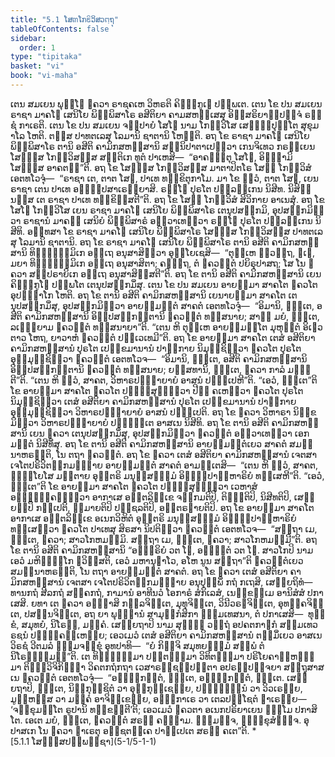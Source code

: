 ```yaml
---
title: "5.1 ໂສຓໂກຬິວິສວຕ຺ຖຸ"
tableOfContents: false
sidebar:
  order: 1
type: "tipitaka"
basket: "vi"
book: "vi-maha"
---
```



<DynamicBreadcrumb />

<Division number="242" book="vi-maha">

<Paragraph number="1127" book="vi-maha">
ເຕນ ສມເຍນ ພຸທ຺ໂຘ ຠຄວາ ຣາຊຄເຫ ວິຫຣຕິ ຄິຊ຺ຌກູເຏ ປພ຺ພເຕ. ເຕນ ໂຂ ປນ ສມເຍນ ຣາຊາ ມາຄໂຘ ເສນິໂຍ ພິມ຺ພິສາໂຣ ອສີຕິຍາ ຄາມສຫສ຺ເສສຸ ອິສ຺ສຣິຍາຘິປຈ຺ຈໍ ຣຊ຺ຊໍ ກາເຣຕິ. ເຕນ ໂຂ ປນ ສມເຍນ ຈມ຺ປາຍໍ ໂສໂຓ ນາມ ໂກຬິວິໂສ ເສຏ຺ຐິປຸຕ຺ໂຕ ສຸຂຸມາໂລ ໂຫຕິ. ຕສ຺ສ ປາທຕເລສຸ ໂລມານິ ຊາຕານິ ໂຫນ຺ຕິ. ອຖ ໂຂ ຣາຊາ ມາຄໂຘ ເສນິໂຍ ພິມ຺ພິສາໂຣ ຕານິ ອສີຕິ ຄາມິກສຫສ຺ສານິ ສນ຺ນິປາຕາເປຕ຺ວາ ເກນຈິເທວ ກຣຓີເຍນ ໂສຓສ຺ສ ໂກຬິວິສສ຺ສ ສນ຺ຕິເກ ທູຕໍ ປາເຫສິ—  “ອາຄຈ຺ຉຕຸ ໂສໂຓ, ອິຈ຺ຉາມິ ໂສຓສ຺ສ ອາຄຕນ຺”ຕິ. ອຖ ໂຂ ໂສຓສ຺ສ ໂກຬິວິສສ຺ສ ມາຕາປິຕໂຣ ໂສຓໍ ໂກຬິວິສໍ ເອຕທໂວຈຸໍ—  “ຣາຊາ ເຕ, ຕາຕ ໂສຓ, ປາເທ ທກ຺ຂິຕຸກາໂມ. ມາ ໂຂ ຕ຺ວໍ, ຕາຕ ໂສຓ, ເຍນ ຣາຊາ ເຕນ ປາເທ ອຠິປ຺ປສາເຣຍ຺ຍາສິ. ຣຎ຺ໂຎ ປຸຣໂຕ ປລ຺ລງ຺ເກນ ນິສີທ. ນິສິນ຺ນສ຺ສ ເຕ ຣາຊາ ປາເທ ທກ຺ຂິສ຺ສຕີ”ຕິ. ອຖ ໂຂ ໂສຓໍ ໂກຬິວິສໍ ສິວິກາຍ ອາເນສຸໍ. ອຖ ໂຂ ໂສໂຓ ໂກຬິວິໂສ ເຍນ ຣາຊາ ມາຄໂຘ ເສນິໂຍ ພິມ຺ພິສາໂຣ ເຕນຸປສງ຺ກມິ, ອຸປສງ຺ກມິຕ຺ວາ ຣາຊານໍ ມາຄຘໍ ເສນິຍໍ ພິມ຺ພິສາຣໍ ອຠິວາເທຕ຺ວາ ຣຎ຺ໂຎ ປຸຣໂຕ ປລ຺ລງ຺ເກນ ນິສີທິ. ອທ຺ທສາ ໂຂ ຣາຊາ ມາຄໂຘ ເສນິໂຍ ພິມ຺ພິສາໂຣ ໂສຓສ຺ສ ໂກຬິວິສສ຺ສ ປາທຕເລສຸ ໂລມານິ ຊາຕານິ. ອຖ ໂຂ ຣາຊາ ມາຄໂຘ ເສນິໂຍ ພິມ຺ພິສາໂຣ ຕານິ ອສີຕິ ຄາມິກສຫສ຺ສານິ ທິຏ຺ຐຘມ຺ມິເກ ອຕ຺ເຖ ອນຸສາສິຕ຺ວາ ອຸຍ຺ໂຍເຊສິ—  “ຕຸມ຺ເຫ ຂ຺ວຕ຺ຖ, ຠເຓ, ມຍາ ທິຏ຺ຐຘມ຺ມິເກ ອຕ຺ເຖ ອນຸສາສິຕາ; ຄຈ຺ຉຖ, ຕໍ ຠຄວນ຺ຕໍ ປຍິຣຸປາສຖ; ໂສ ໂນ ຠຄວາ ສມ຺ປຣາຍິເກ ອຕ຺ເຖ ອນຸສາສິສ຺ສຕີ”ຕິ.


</Paragraph>

<Paragraph number="1128" book="vi-maha">
ອຖ ໂຂ ຕານິ ອສີຕິ ຄາມິກສຫສ຺ສານິ ເຍນ ຄິຊ຺ຌກູໂຏ ປພ຺ພໂຕ ເຕນຸປສງ຺ກມິໍສຸ. ເຕນ ໂຂ ປນ ສມເຍນ ອາຍສ຺ມາ ສາຄໂຕ ຠຄວໂຕ ອຸປຏ຺ຐາໂກ ໂຫຕິ. ອຖ ໂຂ ຕານິ ອສີຕິ ຄາມິກສຫສ຺ສານິ ເຍນາຍສ຺ມາ ສາຄໂຕ ເຕນຸປສງ຺ກມິໍສຸ, ອຸປສງ຺ກມິຕ຺ວາ ອາຍສ຺ມນ຺ຕໍ ສາຄຕໍ ເອຕທໂວຈຸໍ—  “ອິມານິ, ຠນ຺ເຕ, ອສີຕິ ຄາມິກສຫສ຺ສານິ ອິຘູປສງ຺ກນ຺ຕານິ ຠຄວນ຺ຕໍ ທສ຺ສນາຍ; ສາຘຸ ມຍໍ, ຠນ຺ເຕ, ລເຠຍ຺ຍາມ ຠຄວນ຺ຕໍ ທສ຺ສນາຍາ”ຕິ. “ເຕນ ຫິ ຕຸມ຺ເຫ ອາຍສ຺ມນ຺ໂຕ ມຸຫຸຕ຺ຕໍ ອິເຘວ ຕາວ ໂຫຖ, ຍາວາຫໍ ຠຄວນ຺ຕໍ ປຏິເວເທມີ”ຕິ. ອຖ ໂຂ ອາຍສ຺ມາ ສາຄໂຕ ເຕສໍ ອສີຕິຍາ ຄາມິກສຫສ຺ສານໍ ປຸຣໂຕ ເປກ຺ຂມານານໍ ປາຏິກາຍ ນິມຸຊ຺ຊິຕ຺ວາ ຠຄວໂຕ ປຸຣໂຕ ອຸມ຺ມຸຊ຺ຊິຕ຺ວາ ຠຄວນ຺ຕໍ ເອຕທໂວຈ—  “ອິມານິ, ຠນ຺ເຕ, ອສີຕິ ຄາມິກສຫສ຺ສານິ ອິຘູປສງ຺ກນ຺ຕານິ ຠຄວນ຺ຕໍ ທສ຺ສນາຍ; ຍສ຺ສທານິ, ຠນ຺ເຕ, ຠຄວາ ກາລໍ ມຎ຺ຎຕີ”ຕິ. “ເຕນ ຫິ ຕ຺ວໍ, ສາຄຕ, ວິຫາຣປຈ຺ຉາຍາຍໍ ອາສນໍ ປຎ຺ຎເປຫີ”ຕິ. “ເອວໍ, ຠນ຺ເຕ”ຕິ ໂຂ ອາຍສ຺ມາ ສາຄໂຕ ຠຄວໂຕ ປຏິສ຺ສຸຓິຕ຺ວາ ປີຐໍ ຄເຫຕ຺ວາ ຠຄວໂຕ ປຸຣໂຕ ນິມຸຊ຺ຊິຕ຺ວາ ເຕສໍ ອສີຕິຍາ ຄາມິກສຫສ຺ສານໍ ປຸຣໂຕ ເປກ຺ຂມານານໍ ປາຏິກາຍ ອຸມ຺ມຸຊ຺ຊິຕ຺ວາ ວິຫາຣປຈ຺ຉາຍາຍໍ ອາສນໍ ປຎ຺ຎເປຕິ. ອຖ ໂຂ ຠຄວາ ວິຫາຣາ ນິກ຺ຂມິຕ຺ວາ ວິຫາຣປຈ຺ຉາຍາຍໍ ປຎ຺ຎຕ຺ເຕ ອາສເນ ນິສີທິ. ອຖ ໂຂ ຕານິ ອສີຕິ ຄາມິກສຫສ຺ສານິ ເຍນ ຠຄວາ ເຕນຸປສງ຺ກມິໍສຸ, ອຸປສງ຺ກມິຕ຺ວາ ຠຄວນ຺ຕໍ ອຠິວາເທຕ຺ວາ ເອກມນ຺ຕໍ ນິສີທິໍສຸ. ອຖ ໂຂ ຕານິ ອສີຕິ ຄາມິກສຫສ຺ສານິ ອາຍສ຺ມນ຺ຕໍເຍວ ສາຄຕໍ ສມນ຺ນາຫຣນ຺ຕິ, ໂນ ຕຖາ ຠຄວນ຺ຕໍ. ອຖ ໂຂ ຠຄວາ ເຕສໍ ອສີຕິຍາ ຄາມິກສຫສ຺ສານໍ ເຈຕສາ ເຈໂຕປຣິວິຕກ຺ກມຎ຺ຎາຍ ອາຍສ຺ມນ຺ຕໍ ສາຄຕໍ ອາມນ຺ເຕສິ—  “ເຕນ ຫິ ຕ຺ວໍ, ສາຄຕ, ຠິຍ຺ໂຍໂສ ມຕ຺ຕາຍ ອຸຕ຺ຕຣິ ມນຸສ຺ສຘມ຺ມໍ ອິທ຺ຘິປາຏິຫາຣິຍໍ ທສ຺ເສຫີ”ຕິ. “ເອວໍ, ຠນ຺ເຕ”ຕິ ໂຂ ອາຍສ຺ມາ ສາຄໂຕ ຠຄວໂຕ ປຏິສ຺ສຸຓິຕ຺ວາ ເວຫາສໍ ອພ຺ຠຸຄ຺ຄນ຺ຕ຺ວາ ອາກາເສ ອນ຺ຕລິກ຺ເຂ ຈງ຺ກມຕິປິ, ຕິຏ຺ຐຕິປິ, ນິສີທຕິປິ, ເສຍ຺ຍມ຺ປິ ກປ຺ເປຕິ, ຘູມາຍຕິປິ ປຊ຺ຊລຕິປິ, ອນ຺ຕຣຘາຍຕິປິ. ອຖ ໂຂ ອາຍສ຺ມາ ສາຄໂຕ ອາກາເສ ອນ຺ຕລິກ຺ເຂ ອເນກວິຫິຕໍ ອຸຕ຺ຕຣິ ມນຸສ຺ສຘມ຺ມໍ ອິທ຺ຘິປາຏິຫາຣິຍໍ ທສ຺ເສຕ຺ວາ ຠຄວໂຕ ປາເທສຸ ສິຣສາ ນິປຕິຕ຺ວາ ຠຄວນ຺ຕໍ ເອຕທໂວຈ—  “ສຕ຺ຖາ ເມ, ຠນ຺ເຕ, ຠຄວາ; ສາວໂກຫມສ຺ມິ. ສຕ຺ຖາ ເມ, ຠນ຺ເຕ, ຠຄວາ; ສາວໂກຫມສ຺ມີ”ຕິ. ອຖ ໂຂ ຕານິ ອສີຕິ ຄາມິກສຫສ຺ສານິ “ອຈ຺ຉຣິຍໍ ວຕ ໂຠ, ອພ຺ຠຸຕໍ ວຕ ໂຠ. ສາວໂກປິ ນາມ ເອວໍ ມຫິທ຺ຘິໂກ ຠວິສ຺ສຕິ, ເອວໍ ມຫານຸຠາໂວ, ອໂຫ ນູນ ສຕ຺ຖາ”ຕິ ຠຄວນ຺ຕໍເຍວ ສມນ຺ນາຫຣນ຺ຕິ, ໂນ ຕຖາ ອາຍສ຺ມນ຺ຕໍ ສາຄຕໍ.


</Paragraph>

<Paragraph number="1129" book="vi-maha">
ອຖ ໂຂ ຠຄວາ ເຕສໍ ອສີຕິຍາ ຄາມິກສຫສ຺ສານໍ ເຈຕສາ ເຈໂຕປຣິວິຕກ຺ກມຎ຺ຎາຍ ອນຸປຸພ຺ພິໍ ກຖໍ ກເຖສິ, ເສຍ຺ຍຖິທໍ—  ທານກຖໍ ສີລກຖໍ ສຄ຺ຄກຖໍ, ກາມານໍ ອາທີນວໍ ໂອກາຣໍ ສໍກິເລສໍ, ເນກ຺ຂມ຺ເມ ອານິສໍສໍ ປກາເສສິ. ຍທາ ເຕ ຠຄວາ ອຎ຺ຎາສິ ກລ຺ລຈິຕ຺ເຕ, ມຸທຸຈິຕ຺ເຕ, ວິນີວຣຓຈິຕ຺ເຕ, ອຸທຄ຺ຄຈິຕ຺ເຕ, ປສນ຺ນຈິຕ຺ເຕ, ອຖ ຍາ ພຸທ຺ຘານໍ ສາມຸກ຺ກໍສິກາ ຘມ຺ມເທສນາ, ຕໍ ປກາເສສິ—  ທຸກ຺ຂໍ, ສມຸທຍໍ, ນິໂຣຘໍ, ມຄ຺ຄໍ. ເສຍ຺ຍຖາປິ ນາມ ສຸທ຺ຘໍ ວຕ຺ຖໍ ອປຄຕກາຬກໍ ສມ຺ມເທວ ຣຊນໍ ປຏິຄ຺ຄຓ຺ເຫຍ຺ຍ; ເອວເມວໍ ເຕສໍ ອສີຕິຍາ ຄາມິກສຫສ຺ສານໍ ຕສ຺ມິໍເຍວ ອາສເນ ວິຣຊໍ ວີຕມລໍ ຘມ຺ມຈກ຺ຂຸໍ ອຸທປາທິ—  “ຍໍ ກິຎ຺ຈິ ສມຸທຍຘມ຺ມໍ ສພ຺ພໍ ຕໍ ນິໂຣຘຘມ຺ມນ຺”ຕິ. ເຕ ທິຏ຺ຐຘມ຺ມາ ປຕ຺ຕຘມ຺ມາ ວິທິຕຘມ຺ມາ ປຣິໂຍຄາຬ຺ຫຘມ຺ມາ ຕິຓ຺ຓວິຈິກິຈ຺ຉາ ວິຄຕກຖໍກຖາ ເວສາຣຊ຺ຊປ຺ປຕ຺ຕາ ອປຣປ຺ປຈ຺ຈຍາ ສຕ຺ຖຸສາສເນ ຠຄວນ຺ຕໍ ເອຕທໂວຈຸໍ—  “ອຠິກ຺ກນ຺ຕໍ, ຠນ຺ເຕ, ອຠິກ຺ກນ຺ຕໍ, ຠນ຺ເຕ. ເສຍ຺ຍຖາປິ, ຠນ຺ເຕ, ນິກ຺ກຸຊ຺ຊິຕໍ ວາ ອຸກ຺ກຸຊ຺ເຊຍ຺ຍ, ປຏິຈ຺ຉນ຺ນໍ ວາ ວິວເຣຍ຺ຍ, ມູຬ຺ຫສ຺ສ ວາ ມຄ຺ຄໍ ອາຈິກ຺ເຂຍ຺ຍ, ອນ຺ຘກາເຣ ວາ ເຕລປຊ຺ໂຊຕໍ ຘາເຣຍ຺ຍ—  ‘ຈກ຺ຂຸມນ຺ໂຕ ຣູປານິ ທກ຺ຂນ຺ຕີ’ຕິ; ເອວເມວໍ ຠຄວຕາ ອເນກປຣິຍາເຍນ ຘມ຺ໂມ ປກາສິໂຕ. ເອເຕ ມຍໍ, ຠນ຺ເຕ, ຠຄວນ຺ຕໍ ສຣຓໍ ຄຈ຺ຉາມ. ຘມ຺ມຎ຺ຈ, ຠິກ຺ຂຸສໍຆຎ຺ຈ. ອຸປາສເກ ໂນ ຠຄວາ ຘາເຣຕຸ ອຊ຺ຊຕຄ຺ເຄ ປາຓຸເປເຕ ສຣຓໍ ຄເຕ”ຕິ.

</Paragraph>
</Division>

<TableOfContents book="vi-maha" section="5.1">
* [5.1.1 ໂສຓສ຺ສປພ຺ພຊ຺ຊາ](5-1/5-1-1)
</TableOfContents>